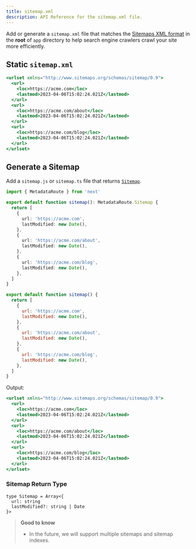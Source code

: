 ```yaml
---
title: sitemap.xml
description: API Reference for the sitemap.xml file.
---
```


Add or generate a `sitemap.xml` file that matches the [Sitemaps XML format](https://www.sitemaps.org/protocol.html) in the **root** of `app` directory to help search engine crawlers crawl your site more efficiently.

## Static `sitemap.xml`

```jsx filename="app/sitemap.xml"
<urlset xmlns="http://www.sitemaps.org/schemas/sitemap/0.9">
  <url>
    <loc>https://acme.com</loc>
    <lastmod>2023-04-06T15:02:24.021Z</lastmod>
  </url>
  <url>
    <loc>https://acme.com/about</loc>
    <lastmod>2023-04-06T15:02:24.021Z</lastmod>
  </url>
  <url>
    <loc>https://acme.com/blog</loc>
    <lastmod>2023-04-06T15:02:24.021Z</lastmod>
  </url>
</urlset>
```

## Generate a Sitemap

Add a `sitemap.js` or `sitemap.ts` file that returns [`Sitemap`](#sitemap-return-type).

```ts filename="app/sitemap.ts" switcher
import { MetadataRoute } from 'next'

export default function sitemap(): MetadataRoute.Sitemap {
  return [
    {
      url: 'https://acme.com',
      lastModified: new Date(),
    },
    {
      url: 'https://acme.com/about',
      lastModified: new Date(),
    },
    {
      url: 'https://acme.com/blog',
      lastModified: new Date(),
    },
  ]
}
```

```js filename="app/sitemap.js" switcher
export default function sitemap() {
  return [
    {
      url: 'https://acme.com',
      lastModified: new Date(),
    },
    {
      url: 'https://acme.com/about',
      lastModified: new Date(),
    },
    {
      url: 'https://acme.com/blog',
      lastModified: new Date(),
    },
  ]
}
```

Output:

```jsx filename="acme.com/sitemap.xml"
<urlset xmlns="http://www.sitemaps.org/schemas/sitemap/0.9">
  <url>
    <loc>https://acme.com</loc>
    <lastmod>2023-04-06T15:02:24.021Z</lastmod>
  </url>
  <url>
    <loc>https://acme.com/about</loc>
    <lastmod>2023-04-06T15:02:24.021Z</lastmod>
  </url>
  <url>
    <loc>https://acme.com/blog</loc>
    <lastmod>2023-04-06T15:02:24.021Z</lastmod>
  </url>
</urlset>
```

### Sitemap Return Type

```tsx
type Sitemap = Array<{
  url: string
  lastModified?: string | Date
}>
```

> **Good to know**
>
> -   In the future, we will support multiple sitemaps and sitemap indexes.
